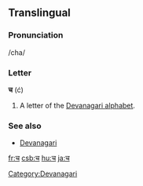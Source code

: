 ==Translingual==

===Pronunciation===
/cha/

===Letter===
'''च''' (ć)

# A letter of the [[Devanagari alphabet]].

===See also===
* [[w:Devanagari|Devanagari]]

[[Category:Devanagari]]

[[fr:च]]
[[csb:च]]
[[hu:च]]
[[ja:च]]